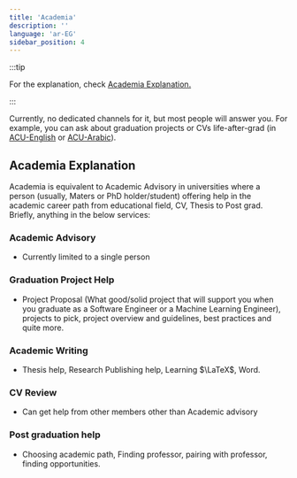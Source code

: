 ```yaml
---
title: 'Academia'
description: ''
language: 'ar-EG'
sidebar_position: 4
---
```


:::tip

For the explanation, check [Academia Explanation.](#academia-explanation)

:::

Currently, no dedicated channels for it, but most people will answer you. For example, you can ask about graduation projects or CVs life-after-grad (in [ACU-English](https://discord.com/channels/1026170883997438112/1026170885331222553) or [ACU-Arabic](https://discord.com/channels/950993900720492574/992733648690368512)).

## Academia Explanation

Academia is equivalent to Academic Advisory in universities where a person (usually, Maters or PhD holder/student) offering help in the academic career path from educational field, CV, Thesis to Post grad. Briefly, anything in the below services:

### Academic Advisory

-   Currently limited to a single person

### Graduation Project Help

-   Project Proposal (What good/solid project that will support you when you graduate as a Software Engineer or a Machine Learning Engineer), projects to pick, project overview and guidelines, best practices and quite more.

### Academic Writing

-   Thesis help, Research Publishing help, Learning $\LaTeX$, Word.

### CV Review

-   Can get help from other members other than Academic advisory

### Post graduation help

-   Choosing academic path, Finding professor, pairing with professor, finding opportunities.
